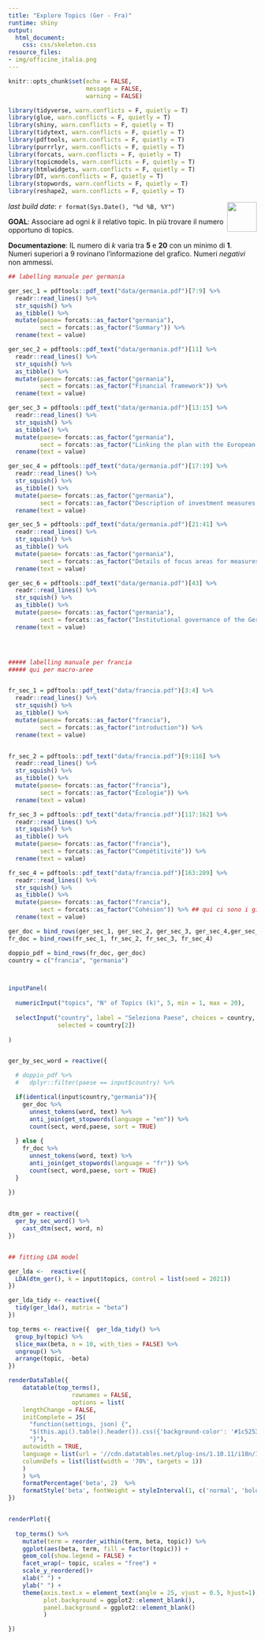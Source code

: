 ```yaml
---
title: "Explore Topics (Ger - Fra)"
runtime: shiny
output:
  html_document:
    css: css/skeleton.css
resource_files:
- img/officine_italia.png
---
```


```r
knitr::opts_chunk$set(echo = FALSE, 
                      message = FALSE, 
                      warning = FALSE)

library(tidyverse, warn.conflicts = F, quietly = T)
library(glue, warn.conflicts = F, quietly = T)
library(shiny, warn.conflicts = F, quietly = T)
library(tidytext, warn.conflicts = F, quietly = T)
library(pdftools, warn.conflicts = F, quietly = T)
library(purrrlyr, warn.conflicts = F, quietly = T)
library(forcats, warn.conflicts = F, quietly = T)
library(topicmodels, warn.conflicts = F, quietly = T)
library(htmlwidgets, warn.conflicts = F, quietly = T)
library(DT, warn.conflicts = F, quietly = T)
library(stopwords, warn.conflicts = F, quietly = T)
library(reshape2, warn.conflicts = F, quietly = T)


```

<img src="img/officine_italia.png" align="right" height="60" />
_last build date_: `r format(Sys.Date(), "%d %B, %Y")`

**GOAL**: Associare ad ogni _k_ il relativo topic. In più trovare il numero opportuno di topics.


**Documentazione**: IL numero di _k_ varia tra **5** e **20** con un minimo di **1**. Numeri superiori a 9 rovinano l'informazione del grafico. Numeri _negativi_ non ammessi.


```r

## labelling manuale per germania

ger_sec_1 = pdftools::pdf_text("data/germania.pdf")[7:9] %>%  
  readr::read_lines() %>% 
  str_squish() %>% 
  as_tibble() %>% 
  mutate(paese= forcats::as_factor("germania"),
         sect = forcats::as_factor("Summary")) %>% 
  rename(text = value)

ger_sec_2 = pdftools::pdf_text("data/germania.pdf")[11] %>%  
  readr::read_lines() %>% 
  str_squish() %>% 
  as_tibble() %>% 
  mutate(paese= forcats::as_factor("germania"),
         sect = forcats::as_factor("Financial framework")) %>% 
  rename(text = value)

ger_sec_3 = pdftools::pdf_text("data/germania.pdf")[13:15] %>%  
  readr::read_lines() %>% 
  str_squish() %>% 
  as_tibble() %>% 
  mutate(paese= forcats::as_factor("germania"),
         sect = forcats::as_factor("Linking the plan with the European Semester")) %>% 
  rename(text = value)

ger_sec_4 = pdftools::pdf_text("data/germania.pdf")[17:19] %>%  
  readr::read_lines() %>% 
  str_squish() %>% 
  as_tibble() %>% 
  mutate(paese= forcats::as_factor("germania"),
         sect = forcats::as_factor("Description of investment measures and reforms")) %>% 
  rename(text = value)

ger_sec_5 = pdftools::pdf_text("data/germania.pdf")[21:41] %>%  
  readr::read_lines() %>% 
  str_squish() %>% 
  as_tibble() %>% 
  mutate(paese= forcats::as_factor("germania"),
         sect = forcats::as_factor("Details of focus areas for measures and components")) %>% 
  rename(text = value)

ger_sec_6 = pdftools::pdf_text("data/germania.pdf")[43] %>%  
  readr::read_lines() %>% 
  str_squish() %>% 
  as_tibble() %>% 
  mutate(paese= forcats::as_factor("germania"),
         sect = forcats::as_factor("Institutional governance of the German Recovery and Resilience Plan")) %>% 
  rename(text = value)




##### labelling manuale per francia
##### qui per macro-aree


fr_sec_1 = pdftools::pdf_text("data/francia.pdf")[3:4] %>%  
  readr::read_lines() %>% 
  str_squish() %>% 
  as_tibble() %>% 
  mutate(paese= forcats::as_factor("francia"),
         sect = forcats::as_factor("introduction")) %>% 
  rename(text = value)


fr_sec_2 = pdftools::pdf_text("data/francia.pdf")[9:116] %>%  
  readr::read_lines() %>% 
  str_squish() %>% 
  as_tibble() %>% 
  mutate(paese= forcats::as_factor("francia"),
         sect = forcats::as_factor("Écologie")) %>% 
  rename(text = value)

fr_sec_3 = pdftools::pdf_text("data/francia.pdf")[117:162] %>%  
  readr::read_lines() %>% 
  str_squish() %>% 
  as_tibble() %>% 
  mutate(paese= forcats::as_factor("francia"),
         sect = forcats::as_factor("Compétitivité")) %>% 
  rename(text = value)

fr_sec_4 = pdftools::pdf_text("data/francia.pdf")[163:289] %>%  
  readr::read_lines() %>% 
  str_squish() %>% 
  as_tibble() %>% 
  mutate(paese= forcats::as_factor("francia"),
         sect = forcats::as_factor("Cohésion")) %>% ## qui ci sono i giovani come Jeunes
  rename(text = value)

ger_doc = bind_rows(ger_sec_1, ger_sec_2, ger_sec_3, ger_sec_4,ger_sec_5, ger_sec_6)
fr_doc = bind_rows(fr_sec_1, fr_sec_2, fr_sec_3, fr_sec_4)

doppio_pdf = bind_rows(fr_doc, ger_doc)
country = c("francia", "germania")



inputPanel(
  
  numericInput("topics", "N° of Topics (k)", 5, min = 1, max = 20),
  
  selectInput("country", label = "Seleziona Paese", choices = country,
              selected = country[2])
  
)


ger_by_sec_word = reactive({  

  # doppio_pdf %>%
  #   dplyr::filter(paese == input$country) %>%

  if(identical(input$country,"germania")){
    ger_doc %>%
      unnest_tokens(word, text) %>%
      anti_join(get_stopwords(language = "en")) %>%
      count(sect, word,paese, sort = TRUE)  
    
  } else {
    fr_doc %>%
      unnest_tokens(word, text) %>%
      anti_join(get_stopwords(language = "fr")) %>%
      count(sect, word,paese, sort = TRUE)  
  }
  
})


dtm_ger = reactive({
  ger_by_sec_word() %>%
    cast_dtm(sect, word, n)
})


## fitting LDA model

ger_lda <-  reactive({  
  LDA(dtm_ger(), k = input$topics, control = list(seed = 2021))
})

ger_lda_tidy <- reactive({ 
  tidy(ger_lda(), matrix = "beta")
})

top_terms <- reactive({  ger_lda_tidy() %>%
  group_by(topic) %>%
  slice_max(beta, n = 10, with_ties = FALSE) %>%
  ungroup() %>%
  arrange(topic, -beta)
})

renderDataTable({
    datatable(top_terms(),
                  rownames = FALSE,
                  options = list(
    lengthChange = FALSE,
    initComplete = JS(
      "function(settings, json) {",
      "$(this.api().table().header()).css({'background-color': '#1c5253', 'color': '#fff'});",
      "}"),
    autowidth = TRUE,
    language = list(url = '//cdn.datatables.net/plug-ins/1.10.11/i18n/Italian.json'),
    columnDefs = list(list(width = '70%', targets = 1))
    )
    ) %>% 
    formatPercentage('beta', 2)  %>% 
    formatStyle('beta', fontWeight = styleInterval(1, c('normal', 'bold'))) 
})


renderPlot({
  
  top_terms() %>%
    mutate(term = reorder_within(term, beta, topic)) %>%
    ggplot(aes(beta, term, fill = factor(topic))) +
    geom_col(show.legend = FALSE) +
    facet_wrap(~ topic, scales = "free") +
    scale_y_reordered()+ 
    xlab(" ") +
    ylab(" ") +
    theme(axis.text.x = element_text(angle = 25, vjust = 0.5, hjust=1),
          plot.background = ggplot2::element_blank(),
          panel.background = ggplot2::element_blank()
          )

})

```
